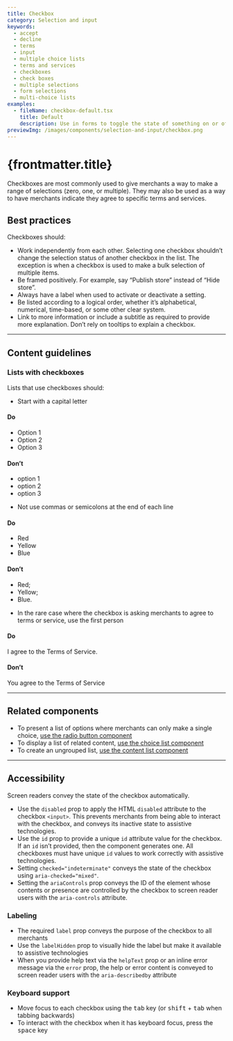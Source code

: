 ```yaml
---
title: Checkbox
category: Selection and input
keywords:
  - accept
  - decline
  - terms
  - input
  - multiple choice lists
  - terms and services
  - checkboxes
  - check boxes
  - multiple selections
  - form selections
  - multi-choice lists
examples:
  - fileName: checkbox-default.tsx
    title: Default
    description: Use in forms to toggle the state of something on or off. Default checkboxes can appear as selected and disabled, or unselected.
previewImg: /images/components/selection-and-input/checkbox.png
---
```


# {frontmatter.title}

<Lede>

Checkboxes are most commonly used to give merchants a way to make a range of selections (zero, one, or multiple). They may also be used as a way to have merchants indicate they agree to specific terms and services.

</Lede>

<Examples />

<Props componentName={frontmatter.title} />

## Best practices

Checkboxes should:

- Work independently from each other. Selecting one checkbox shouldn’t change the selection status of another checkbox in the list. The exception is when a checkbox is used to make a bulk selection of multiple items.
- Be framed positively. For example, say “Publish store” instead of “Hide store”.
- Always have a label when used to activate or deactivate a setting.
- Be listed according to a logical order, whether it’s alphabetical, numerical, time-based, or some other clear system.
- Link to more information or include a subtitle as required to provide more explanation. Don’t rely on tooltips to explain a checkbox.

---

## Content guidelines

### Lists with checkboxes

Lists that use checkboxes should:

- Start with a capital letter

<DoDont>

#### Do

- Option 1
- Option 2
- Option 3

#### Don’t

- option 1
- option 2
- option 3

</DoDont>

- Not use commas or semicolons at the end of each line

<DoDont>

#### Do

- Red
- Yellow
- Blue

#### Don’t

- Red;
- Yellow;
- Blue.

</DoDont>

- In the rare case where the checkbox is asking merchants to agree to terms or service, use the first person

<DoDont>

#### Do

I agree to the Terms of Service.

#### Don’t

You agree to the Terms of Service

</DoDont>

---

## Related components

- To present a list of options where merchants can only make a single choice, [use the radio button component](/components/radio-button)
- To display a list of related content, [use the choice list component](/components/choice-list)
- To create an ungrouped list, [use the content list component](/components/lists/list)

---

## Accessibility

Screen readers convey the state of the checkbox automatically.

- Use the `disabled` prop to apply the HTML `disabled` attribute to the checkbox `<input>`. This prevents merchants from being able to interact with the checkbox, and conveys its inactive state to assistive technologies.
- Use the `id` prop to provide a unique `id` attribute value for the checkbox. If an `id` isn’t provided, then the component generates one. All checkboxes must have unique `id` values to work correctly with assistive technologies.
- Setting `checked="indeterminate"` conveys the state of the checkbox using `aria-checked="mixed"`.
- Setting the `ariaControls` prop conveys the ID of the element whose contents or presence are controlled by the checkbox to screen reader users with the `aria-controls` attribute.

### Labeling

- The required `label` prop conveys the purpose of the checkbox to all merchants
- Use the `labelHidden` prop to visually hide the label but make it available to assistive technologies
- When you provide help text via the `helpText` prop or an inline error message via the `error` prop, the help or error content is conveyed to screen reader users with the `aria-describedby` attribute

### Keyboard support

- Move focus to each checkbox using the <kbd>tab</kbd> key (or <kbd>shift</kbd> + <kbd>tab</kbd> when tabbing backwards)
- To interact with the checkbox when it has keyboard focus, press the <kbd>space</kbd> key
